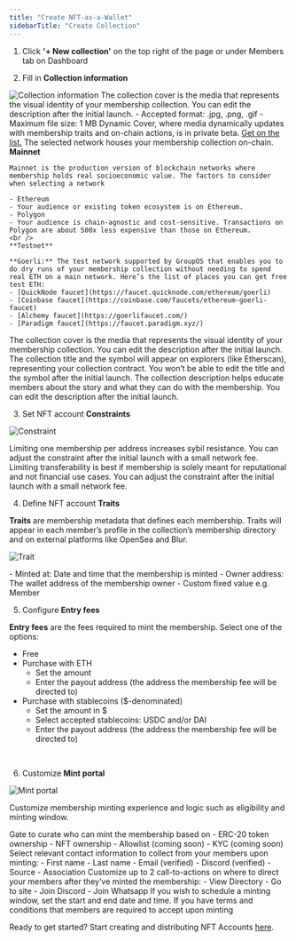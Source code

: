 ```yaml
---
title: "Create NFT-as-a-Wallet"
sidebarTitle: "Create Collection"
---
```



1. Click **'+ New collection'** on the top right of the page or under Members tab on Dashboard

2. Fill in **Collection information**

![Collection information](https://station-images.nyc3.digitaloceanspaces.com/bad2ddd6-87c7-4b14-955f-da78fea1ff38.png)
<AccordionGroup>
  <Accordion title="Collection cover">
    The collection cover is the media that represents the visual identity of your membership collection. You can edit the description after the initial launch.
    - Accepted format: .jpg, .png, .gif
    - Maximum file size: 1 MB
    Dynamic Cover, where media dynamically updates with membership traits and on-chain actions, is in private beta. [Get on the list.](https://6vdcjqzyfj3.typeform.com/to/x3xer1Rs)
  </Accordion>
   <Accordion title="Network">
    The selected network houses your membership collection on-chain. 
    **Mainnet**

    Mainnet is the production version of blockchain networks where membership holds real socioeconomic value. The factors to consider when selecting a network 

    - Ethereum
    - Your audience or existing token ecosystem is on Ethereum.
    - Polygon
    - Your audience is chain-agnostic and cost-sensitive. Transactions on Polygon are about 500x less expensive than those on Ethereum.
    <br />
    **Testnet**

    **Goerli:** The test network supported by GroupOS that enables you to do dry runs of your membership collection without needing to spend real ETH on a main network. Here’s the list of places you can get free test ETH:
    - [QuickNode faucet](https://faucet.quicknode.com/ethereum/goerli)
    - [Coinbase faucet](https://coinbase.com/faucets/ethereum-goerli-faucet)
    - [Alchemy faucet](https://goerlifaucet.com/)
    - [Paradigm faucet](https://faucet.paradigm.xyz/)
  </Accordion>
  <Accordion title="Collection title and symbol">
    The collection cover is the media that represents the visual identity of your membership collection. You can edit the description after the initial launch.
    The collection title and the symbol will appear on explorers (like Etherscan), representing your collection contract. You won’t be able to edit the title and the symbol after the initial launch.
  </Accordion>
  <Accordion title="Collection description">
    The collection description helps educate members about the story and what they can do with the membership. You can edit the description after the initial launch.
  </Accordion>
</AccordionGroup>

<br />

3. Set NFT account **Constraints**

![Constraint](https://station-images.nyc3.digitaloceanspaces.com/a7095775-ebca-42f6-9197-80ff72430441.png)

<AccordionGroup>
    <Accordion title="One membership account per address">
        Limiting one membership per address increases sybil resistance. You can adjust the constraint after the initial launch with a small network fee. 
    </Accordion>
    <Accordion title="Transferability">
        Limiting transferability is best if membership is solely meant for reputational and not financial use cases. You can adjust the constraint after the initial launch with a small network fee. 
    </Accordion>
</AccordionGroup>

<br />

4. Define NFT account **Traits**

**Traits** are membership metadata that defines each membership. Traits will appear in each member’s profile in the collection’s membership directory and on external platforms like OpenSea and Blur.

![Trait](https://station-images.nyc3.digitaloceanspaces.com/bc4e4edd-6bb9-4662-9679-16f887a1e407.png)

<Accordion title="Trait value">
    - Minted at: Date and time that the membership is minted
    - Owner address: The wallet address of the membership owner
    - Custom fixed value e.g. Member
</Accordion>

<br />

5. Configure **Entry fees**

**Entry fees** are the fees required to mint the membership. Select one of the options:
- Free
- Purchase with ETH
    - Set the amount
    - Enter the payout address (the address the membership fee will be directed to)
- Purchase with stablecoins ($-denominated)
    - Set the amount in $
    - Select accepted stablecoins: USDC and/or DAI
    - Enter the payout address (the address the membership fee will be directed to)

<br />

6. Customize **Mint portal**

![Mint portal](https://station-images.nyc3.digitaloceanspaces.com/f958dec3-a04f-4092-b387-24111250845f.png)

Customize membership minting experience and logic such as eligibility and minting window.

<AccordionGroup>
    <Accordion title="Eligibility">
        Gate to curate who can mint the membership based on
        - ERC-20 token ownership
        - NFT ownership
        - Allowlist (coming soon)
        - KYC (coming soon) 
    </Accordion>
    <Accordion title="Member information">
        Select relevant contact information to collect from your members upon minting:
        - First name
        - Last name
        - Email (verified)
        - Discord (verified)
        - Source
        - Association
    </Accordion>
    <Accordion title="Call-to-actions">
        Customize up to 2 call-to-actions on where to direct your members after they’ve minted the membership:
        - View Directory
        - Go to site
        - Join Discord
        - Join Whatsapp
    </Accordion>
    <Accordion title="Minting window">
        If you wish to schedule a minting window, set the start and end date and time.
    </Accordion>
    <Accordion title="Terms & conditions">
        If you have terms and conditions that members are required to accept upon minting
    </Accordion>
</AccordionGroup>

Ready to get started? Start creating and distributing NFT Accounts [here](https://groupos.xyz/collection/new?step=general).
